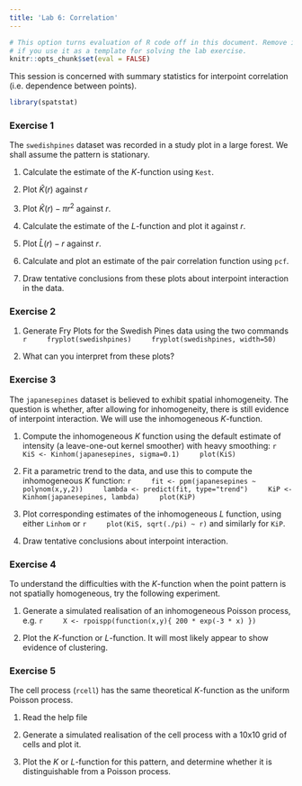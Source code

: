 ```yaml
---
title: 'Lab 6: Correlation'
---
```


```r
# This option turns evaluation of R code off in this document. Remove it
# if you use it as a template for solving the lab exercise.
knitr::opts_chunk$set(eval = FALSE)
```

This session is concerned with summary statistics for interpoint
correlation (i.e. dependence between points).

```r
library(spatstat)
```

### Exercise 1

The `swedishpines` dataset was recorded in a study plot
in a large forest. We shall assume the pattern is stationary.

1.  Calculate the estimate of the $K$-function using `Kest`.

2.  Plot $\widehat K(r)$ against $r$

3.  Plot $\widehat K(r) - \pi r^2$ against $r$.

4.  Calculate the estimate of the $L$-function and plot it against
    $r$.

5.  Plot $\widehat L(r) - r$ against $r$.

6.  Calculate and plot an estimate of the pair correlation function
    using `pcf`.

7.  Draw tentative conclusions from these plots about interpoint
    interaction in the data.


### Exercise 2

1.  Generate Fry Plots for the Swedish Pines data using the two commands
    ```r
    fryplot(swedishpines)
    fryplot(swedishpines, width=50)
    ```

2.  What can you interpret from these plots?


### Exercise 3

The `japanesepines` dataset is believed to exhibit
spatial inhomogeneity. The question is whether, after allowing for
inhomogeneity, there is still evidence of interpoint interaction. We
will use the inhomogeneous $K$-function.

1.  Compute the inhomogeneous $K$ function using the default
    estimate of intensity (a leave-one-out kernel smoother) with
    heavy smoothing:
    ```r
    KiS <- Kinhom(japanesepines, sigma=0.1)
    plot(KiS)
    ```
	
2.  Fit a parametric trend to the data, and use this to compute the
    inhomogeneous $K$ function:
    ```r
    fit <- ppm(japanesepines ~ polynom(x,y,2))
    lambda <- predict(fit, type="trend")
    KiP <- Kinhom(japanesepines, lambda)
    plot(KiP)
    ```
	
3.  Plot corresponding estimates of the inhomogeneous $L$ function,
    using either `Linhom` or
    ```r
    plot(KiS, sqrt(./pi) ~ r)
    ```
    and similarly for `KiP`.

4.  Draw tentative conclusions about interpoint interaction.


### Exercise 4

To understand the difficulties with the $K$-function when the point
pattern is not spatially homogeneous, try the following experiment.

1.  Generate a simulated realisation of an inhomogeneous Poisson
    process, e.g.
    ```r
    X <- rpoispp(function(x,y){ 200 * exp(-3 * x) })
    ```
	
2.  Plot the $K$-function or $L$-function. It will most likely appear to show
    evidence of clustering.


### Exercise 5

The cell process (`rcell`) has the same theoretical $K$-function as
the uniform Poisson process.

1.  Read the help file

2.  Generate a simulated realisation of the cell process 
    with a 10x10 grid of cells and plot it.
    
3.  Plot the $K$ or $L$-function for this pattern, and
    determine whether it is distinguishable from a Poisson process.
    
